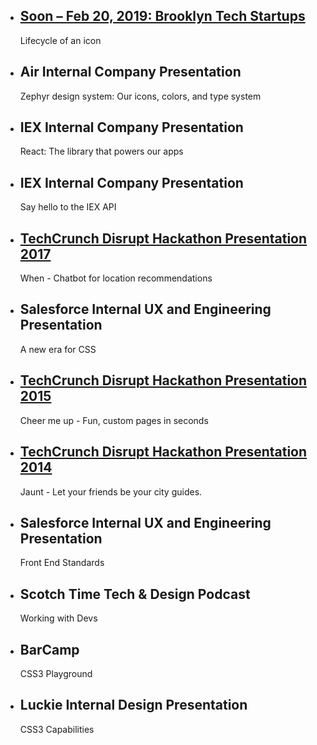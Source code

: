 - ## [Soon – Feb 20, 2019: Brooklyn Tech Startups](http://meetu.ps/e/GlF8B/5QFXg/f)

  Lifecycle of an icon

- ## Air Internal Company Presentation

  Zephyr design system: Our icons, colors, and type system

- ## IEX Internal Company Presentation

  React: The library that powers our apps

- ## IEX Internal Company Presentation

  Say hello to the IEX API

- ## [TechCrunch Disrupt Hackathon Presentation 2017](https://techcrunch.com/video/whentho/591879ff1de5a12724606c06)

  When - Chatbot for location recommendations

- ## Salesforce Internal UX and Engineering Presentation

  A new era for CSS

- ## [TechCrunch Disrupt Hackathon Presentation 2015](https://techcrunch.com/video/cheer-me-up/518803581)

  Cheer me up - Fun, custom pages in seconds

- ## [TechCrunch Disrupt Hackathon Presentation 2014](http://ustre.am/_3bGTL:2613)

  Jaunt - Let your friends be your city guides.

- ## Salesforce Internal UX and Engineering Presentation

  Front End Standards

- ## Scotch Time Tech & Design Podcast

  Working with Devs

- ## BarCamp

  CSS3 Playground

- ## Luckie Internal Design Presentation
  CSS3 Capabilities
